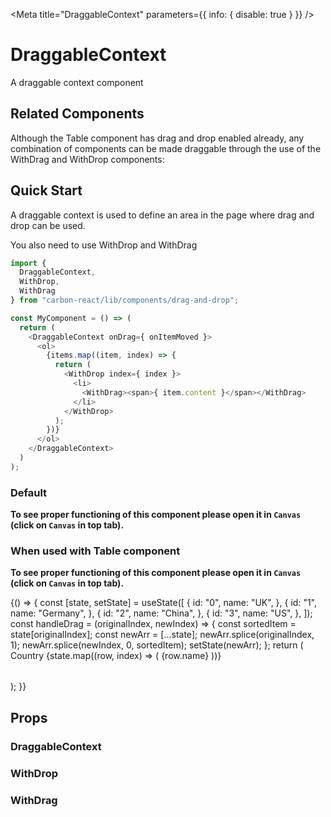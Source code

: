 

<Meta title="DraggableContext" parameters={{ info: { disable: true } }} />

# DraggableContext

A draggable context component

## Related Components

Although the Table component has drag and drop enabled already, any combination of components can be made draggable through the use of the WithDrag and WithDrop components:

## Quick Start

A draggable context is used to define an area in the page where drag and drop can be used.

You also need to use WithDrop and WithDrag

```javascript
import {
  DraggableContext,
  WithDrop,
  WithDrag
} from "carbon-react/lib/components/drag-and-drop";

const MyComponent = () => (
  return (
    <DraggableContext onDrag={ onItemMoved }>
      <ol>
        {items.map((item, index) => {
          return (
            <WithDrop index={ index }>
              <li>
                <WithDrag><span>{ item.content }</span></WithDrag>
              </li>
            </WithDrop>
          );
        })}
      </ol>
    </DraggableContext>
  )
);
```

### Default

**To see proper functioning of this component please open it in `Canvas` (click on `Canvas` in top tab).**

<Preview>
  <Story name="default" id="draggablecontext-test--custom" />
</Preview>

### When used with Table component

**To see proper functioning of this component please open it in `Canvas` (click on `Canvas` in top tab).**

<Preview>
  <Story name="with table">
    {() => {
      const [state, setState] = useState([
        {
          id: "0",
          name: "UK",
        },
        {
          id: "1",
          name: "Germany",
        },
        {
          id: "2",
          name: "China",
        },
        {
          id: "3",
          name: "US",
        },
      ]);
      const handleDrag = (originalIndex, newIndex) => {
        const sortedItem = state[originalIndex];
        const newArr = [...state];
        newArr.splice(originalIndex, 1);
        newArr.splice(newIndex, 0, sortedItem);
        setState(newArr);
      };
      return (
        <DraggableContext onDrag={handleDrag}>
          <div>
            <Table tbody={false}>
              <thead>
                <TableRow as="header">
                  <TableHeader />
                  <TableHeader>Country</TableHeader>
                </TableRow>
              </thead>
              <tbody>
                {state.map((row, index) => (
                  <TableRow key={row.id} uniqueID={row.id} index={index}>
                    <TableCell>{row.name}</TableCell>
                  </TableRow>
                ))}
              </tbody>
            </Table>
          </div>
        </DraggableContext>
      );
    }}
  </Story>
</Preview>

## Props

### DraggableContext

<Props of={DraggableContext} />

### WithDrop

<Props of={WithDrop} />

### WithDrag

<Props of={WithDrag} />
